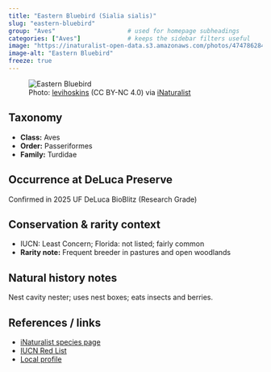 ```yaml
---
title: "Eastern Bluebird (Sialia sialis)"
slug: "eastern-bluebird"
group: "Aves"                    # used for homepage subheadings
categories: ["Aves"]             # keeps the sidebar filters useful
image: "https://inaturalist-open-data.s3.amazonaws.com/photos/474786284/large.jpg"
image-alt: "Eastern Bluebird"
freeze: true
---
```


<figure class="species-figure">
  <img src="https://inaturalist-open-data.s3.amazonaws.com/photos/474786284/large.jpg" alt="Eastern Bluebird" class="species-photo" />
  <figcaption class="photo-credit">Photo: <a href="https://www.inaturalist.org/people/levihoskins">levihoskins</a> (CC BY-NC 4.0) via <a href="https://www.inaturalist.org/observations/264346666">iNaturalist</a></figcaption>
</figure>

## Taxonomy
- **Class:** Aves
- **Order:** Passeriformes
- **Family:** Turdidae

## Occurrence at DeLuca Preserve
Confirmed in 2025 UF DeLuca BioBlitz (Research Grade)

## Conservation & rarity context
- IUCN: Least Concern; Florida: not listed; fairly common
- **Rarity note:** Frequent breeder in pastures and open woodlands

## Natural history notes
Nest cavity nester; uses nest boxes; eats insects and berries.

## References / links
- [iNaturalist species page](https://www.inaturalist.org/taxa/9176-Sialia-sialis)
- [IUCN Red List](https://www.iucnredlist.org/species/103766554)
- [Local profile](https://myfwc.com/wildlifehabitats/profiles/birds/songbirds/eastern-bluebird/)
